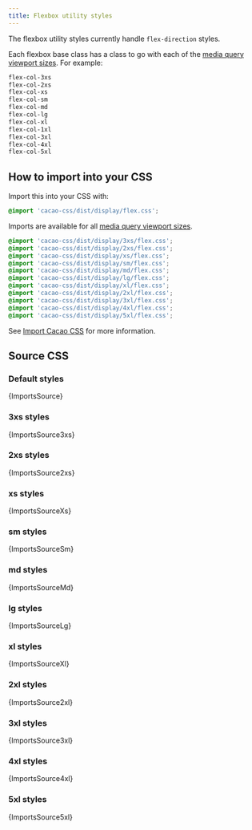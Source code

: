 ```yaml
---
title: Flexbox utility styles
---
```


The flexbox utility styles currently handle `flex-direction` styles.

Each flexbox base class has a class to go with each of the [media query viewport sizes](/styles/media#viewport-media-queries). For example:

```css
flex-col-3xs
flex-col-2xs
flex-col-xs
flex-col-sm
flex-col-md
flex-col-lg
flex-col-xl
flex-col-1xl
flex-col-3xl
flex-col-4xl
flex-col-5xl
```

## How to import into your CSS

Import this into your CSS with:

```css
@import 'cacao-css/dist/display/flex.css';
```

Imports are available for all [media query viewport sizes](/styles/media#viewport-media-queries).

```css
@import 'cacao-css/dist/display/3xs/flex.css';
@import 'cacao-css/dist/display/2xs/flex.css';
@import 'cacao-css/dist/display/xs/flex.css';
@import 'cacao-css/dist/display/sm/flex.css';
@import 'cacao-css/dist/display/md/flex.css';
@import 'cacao-css/dist/display/lg/flex.css';
@import 'cacao-css/dist/display/xl/flex.css';
@import 'cacao-css/dist/display/2xl/flex.css';
@import 'cacao-css/dist/display/3xl/flex.css';
@import 'cacao-css/dist/display/4xl/flex.css';
@import 'cacao-css/dist/display/5xl/flex.css';
```

See [Import Cacao CSS](/import) for more information.

## Source CSS

<!-- markdownlint-disable -->

### Default styles

<CodeBlock language="css" title="display/flex.css">{ImportsSource}</CodeBlock>

### 3xs styles

<CodeBlock language="css" title="display/3xs/flex.css">{ImportsSource3xs}</CodeBlock>

### 2xs styles

<CodeBlock language="css" title="display/2xs/flex.css">{ImportsSource2xs}</CodeBlock>

### xs styles

<CodeBlock language="css" title="display/xs/flex.css">{ImportsSourceXs}</CodeBlock>

### sm styles

<CodeBlock language="css" title="display/sm/flex.css">{ImportsSourceSm}</CodeBlock>

### md styles

<CodeBlock language="css" title="display/md/flex.css">{ImportsSourceMd}</CodeBlock>

### lg styles

<CodeBlock language="css" title="display/lg/flex.css">{ImportsSourceLg}</CodeBlock>

### xl styles

<CodeBlock language="css" title="display/xl/flex.css">{ImportsSourceXl}</CodeBlock>

### 2xl styles

<CodeBlock language="css" title="display/2xl/flex.css">{ImportsSource2xl}</CodeBlock>

### 3xl styles

<CodeBlock language="css" title="display/3xl/flex.css">{ImportsSource3xl}</CodeBlock>

### 4xl styles

<CodeBlock language="css" title="display/4xl/flex.css">{ImportsSource4xl}</CodeBlock>

### 5xl styles

<CodeBlock language="css" title="display/5xl/flex.css">{ImportsSource5xl}</CodeBlock>
